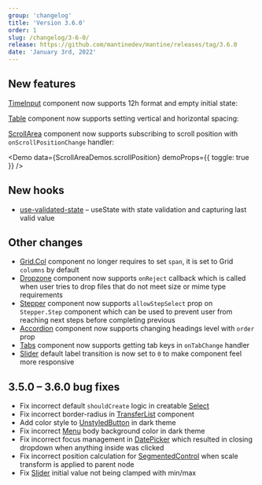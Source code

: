```yaml
---
group: 'changelog'
title: 'Version 3.6.0'
order: 1
slug: /changelog/3-6-0/
release: https://github.com/mantinedev/mantine/releases/tag/3.6.0
date: 'January 3rd, 2022'
---
```



## New features

[TimeInput](https://mantine.dev/dates/time-input/) component now supports 12h format and empty initial state:

<Demo data={TimeInputDemos.usage} />

<Demo data={TimeInputDemos.format} />

[Table](https://mantine.dev/core/table/) component now supports setting vertical and horizontal spacing:

<Demo data={TableDemos.spacingConfigurator} />

[ScrollArea](https://mantine.dev/core/scroll-area/) component now supports subscribing to scroll position with `onScrollPositionChange` handler:

<Demo data={ScrollAreaDemos.scrollPosition} demoProps={{ toggle: true }} />

## New hooks

- [use-validated-state](https://mantine.dev/hooks/use-validated-state/) – useState with state validation and capturing last valid value

## Other changes

- [Grid.Col](https://mantine.dev/core/grid/) component no longer requires to set `span`, it is set to Grid `columns` by default
- [Dropzone](https://mantine.dev/others/dropzone/) component now supports `onReject` callback which is called when user tries to drop files that do not meet size or mime type requirements
- [Stepper](https://mantine.dev/core/stepper/) component now supports `allowStepSelect` prop on `Stepper.Step` component which can be used to prevent user from reaching next steps before completing previous
- [Accordion](https://mantine.dev/core/accordion/) component now supports changing headings level with `order` prop
- [Tabs](https://mantine.dev/core/tabs/) component now supports getting tab keys in `onTabChange` handler
- [Slider](https://mantine.dev/core/slider/) default label transition is now set to `0` to make component feel more responsive

## 3.5.0 – 3.6.0 bug fixes

- Fix incorrect default `shouldCreate` logic in creatable [Select](https://mantine.dev/core/select/)
- Fix incorrect border-radius in [TransferList](https://mantine.dev/core/transfer-list/) component
- Add color style to [UnstyledButton](https://mantine.dev/core/button/#unstyled-button) in dark theme
- Fix incorrect [Menu](https://mantine.dev/core/menu/) body background color in dark theme
- Fix incorrect focus management in [DatePicker](https://mantine.dev/dates/date-picker/) which resulted in closing dropdown when anything inside was clicked
- Fix incorrect position calculation for [SegmentedControl](https://mantine.dev/core/segmented-control/) when scale transform is applied to parent node
- Fix [Slider](https://mantine.dev/core/slider/) initial value not being clamped with min/max
